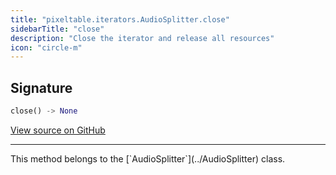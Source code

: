 ```yaml
---
title: "pixeltable.iterators.AudioSplitter.close"
sidebarTitle: "close"
description: "Close the iterator and release all resources"
icon: "circle-m"
---
```

## Signature

```python
close() -> None
```

<a href="https://github.com/pixeltable/pixeltable/blob/main/pixeltable/iterators/audio.py#L212" target="_self">View source on GitHub</a>


---

<Note>
This method belongs to the [`AudioSplitter`](../AudioSplitter) class.
</Note>
